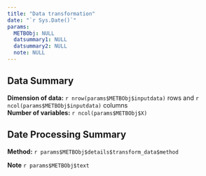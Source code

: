 ```yaml
---
title: "Data transformation"
date: "`r Sys.Date()`"
params:
  METBObj: NULL
  datsummary1: NULL
  datsummary2: NULL
  note: NULL
---
```

Data Summary
---------------
**Dimension of data:** `r nrow(params$METBObj$inputdata)` rows and `r ncol(params$METBObj$inputdata)` columns\
**Number of variables:** `r ncol(params$METBObj$X)`

Date Processing Summary
---------------
**Method:** `r params$METBObj$details$transform_data$method`\

**Note** `r params$METBObj$text`
